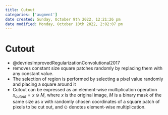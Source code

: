 ```yaml
---
title: Cutout
categories: ['augment']
date created: Sunday, October 9th 2022, 12:21:26 pm
date modified: Monday, October 10th 2022, 2:02:07 pm
---
```


# Cutout
- @devriesImprovedRegularizationConvolutional2017
- removes constant size square patches randomly by replacing them with any constant value.
- The selection of region is performed by selecting a pixel value randomly and placing a square around it
- Cutout can be expressed as an element-wise multiplication operation $x_{cutout} = x \odot M$, where $x$ is the original image, $M$ is a binary mask of the same size as $x$ with randomly chosen coordinates of a square patch of pixels to be cut out, and $\odot$ denotes element-wise multiplication.



